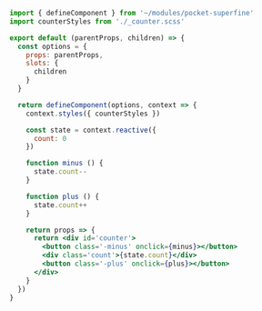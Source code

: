 
```jsx
import { defineComponent } from '~/modules/pocket-superfine'
import counterStyles from './_counter.scss'

export default (parentProps, children) => {
  const options = {
    props: parentProps,
    slots: {
      children
    }
  }

  return defineComponent(options, context => {
    context.styles({ counterStyles })

    const state = context.reactive({
      count: 0
    })

    function minus () {
      state.count--
    }

    function plus () {
      state.count++
    }

    return props => {
      return <div id='counter'>
        <button class='-minus' onclick={minus}></button>
        <div class='count'>{state.count}</div>
        <button class='-plus' onclick={plus}></button>
      </div>
    }
  })
}
```
